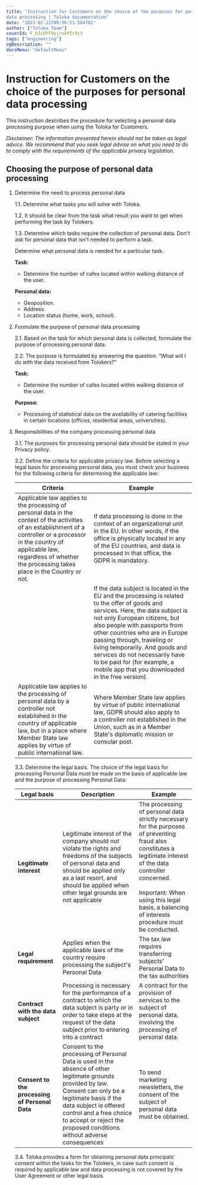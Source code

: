 ```yaml
---
title: "Instruction for Customers on the choice of the purposes for personal
data processing | Toloka documentation"
date: "2023-02-21T09:56:51.584781"
author: ["Toloka Team"]
coverId: F_bIcOYF9yjrxkPZrXc3
tags: ["engineering"]
ogDescription: ""
docsMenu: "defaultMenu"
---
```



# Instruction for Customers on the choice of the purposes for personal data processing

This instruction describes the procedure for selecting a personal data processing purpose when using the Toloka for Customers.

_Disclaimer: The information presented herein should not be taken as legal advice. We recommend that you seek legal advise on what you need to do to comply with the requirements of the applicable privacy legislation._

## Choosing the purpose of personal data processing

1. Determine the need to process personal data

    1.1. Determine what tasks you will solve with Toloka.

    1.2. It should be clear from the task what result you want to get when performing the task by Tolokers.

    1.3. Determine which tasks require the collection of personal data. Don't ask for personal data that isn't needed to perform a task.

    Determine what personal data is needed for a particular task.

    <Cut title="Example">

    **Task:**

    - Determine the number of cafes located within walking distance of the user.

    **Personal data:**

    - Geoposition.
    - Address.
    - Location status (home, work, school).

    </Cut>

2. Formulate the purpose of personal data processing

    2.1. Based on the task for which personal data is collected, formulate the purpose of processing personal data.

    2.2. The purpose is formulated by answering the question: “What will I do with the data received from Tolokers?”

    <Cut title="Example">

    **Task:**

    - Determine the number of cafes located within walking distance of the user.

    **Purpose:**

    - Processing of statistical data on the availability of catering facilities in certain locations (offices, residential areas, universities).

    </Cut>

3. Responsibilities of the company processing personal data

    3.1. The purposes for processing personal data should be stated in your Privacy policy.

    3.2. Define the criteria for applicable privacy law. Before selecting a legal basis for processing personal data, you must check your business for the following criteria for determining the applicable law:

    **Criteria**|**Example**
    ----- | -----
    Applicable law applies to the processing of personal data in the context of the activities of an establishment of a controller or a processor in the country of applicable law, regardless of whether the processing takes place in the Country or not. | If data processing is done in the context of an organizational unit in the EU. In other words, if the office is physically located in any of the EU countries, and data is processed in that office, the GDPR is mandatory.
    <PersonalDataProcessingTable1/>| If the data subject is located in the EU and the processing is related to the offer of goods and services. Here, the data subject is not only European citizens, but also people with passports from other countries who are in Europe passing through, traveling or living temporarily. And goods and services do not necessarily have to be paid for (for example, a mobile app that you downloaded in the free version).
    Applicable law applies to the processing of personal data by a controller not established in the country of applicable law, but in a place where Member State law applies by virtue of public international law. | Where Member State law applies by virtue of public international law, GDPR should also apply to a controller not established in the Union, such as in a Member State's diplomatic mission or consular post.

    3.3. Determine the legal basis. The choice of the legal basis for processing Personal Data must be made on the basis of applicable law and the purpose of processing Personal Data:

    **Legal basis** | **Description** | **Example**
    ----------- | ----------- | -------
    **Legitimate interest** | Legitimate interest of the company should not violate the rights and freedoms of the subjects of personal data and should be applied only as a last resort, and should be applied when other legal grounds are not applicable | The processing of personal data strictly necessary for the purposes of preventing fraud also constitutes a legitimate interest of the data controller concerned.<br/><br/>Important: When using this legal basis, a balancing of interests procedure must be conducted.
    **Legal requirement** | Applies when the applicable laws of the country require processing the subject's Personal Data | The tax law requires transferring subjects' Personal Data to the tax authorities
    **Contract with the data subject** | Processing is necessary for the performance of a contract to which the data subject is party or in order to take steps at the request of the data subject prior to entering into a contract | A contract for the provision of services to the subject of personal data, involving the processing of personal data.
    **Consent to the processing of Personal Data** | Consent to the processing of Personal Data is used in the absence of other legitimate grounds provided by law. Consent can only be a legitimate basis if the data subject is offered control and a free choice to accept or reject the proposed conditions without adverse consequences | To send marketing newsletters, the consent of the subject of personal data must be obtained.

    3.4. Toloka provides a form for obtaining personal data principals' consent within the tasks for the Tolokers, in case such consent is required by applicable law and data processing is not covered by the User Agreement or other legal basis.